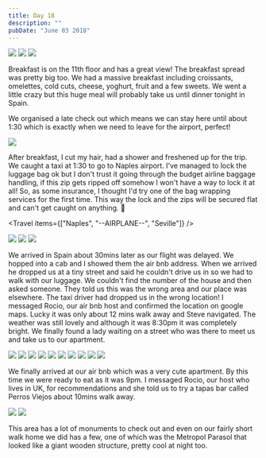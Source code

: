 ```yaml
---
title: Day 18
description: ""
pubDate: "June 03 2018"
---
```



<Grid>
  <Img src="2018-europe/b8ea2c9b-ef08-4d51-a8e0-2782da87e683-830ba9bc52531b75c5e388f699705eebfd41dc23.jpg" />
  <Img src="2018-europe/87923ca0-4f79-4aa1-ad8e-02a2df0937cb-0f773f43d2c7389d84c039d3774f4a6f35ed98e4.jpg" />
  <Img src="2018-europe/26a58171-a423-4b50-a446-9e1740c65367-81fc9ae372eac6879bcd3ba0276394f6d83dbf87.jpg" />
</Grid>

Breakfast is on the 11th floor and has a great view! The breakfast spread was pretty big too. We had a massive breakfast including croissants, omelettes, cold cuts, cheese, yoghurt, fruit and a few sweets. We went a little crazy but this huge meal will probably take us until dinner tonight in Spain.

We organised a late check out which means we can stay here until about 1:30 which is exactly when we need to leave for the airport, perfect!

<Img src="2018-europe/726e1fee-31fc-45fe-b5bc-542a39080955-31f17e19c1cc4fc2727e9a504929d6400fe8c60e.jpg" />

After breakfast, I cut my hair, had a shower and freshened up for the trip. We caught a taxi at 1:30 to go to Naples airport. I've managed to lock the luggage bag ok but I don't trust it going through the budget airline baggage handling, if this zip gets ripped off somehow I won't have a way to lock it at all! So, as some insurance, I thought I'd try one of the bag wrapping services for the first time. This way the lock and the zips will be secured flat and can't get caught on anything. 🤞

<Travel items={["Naples", "--AIRPLANE--", "Seville"]} />

<Grid>
  <Img src="2018-europe/b8e0e304-ea41-4788-ac2c-67fc077ac415-272feda3524bc84b7f14dae6d8265cbfe785d3d6.jpg" />
  <Img src="2018-europe/bbfec5cb-87a4-4e24-81e5-5a85eaee664b-ba893159b50fd52fa3f33060cb99fea666fc1093.jpg" />
  <Img src="2018-europe/1298345f-45a3-44bf-81ea-0ad7f9e09f66-6a10cd7eaae6e579718c8efb06a7d70e9745ab3c.jpg" />
</Grid>

We arrived in Spain about 30mins later as our flight was delayed. We hopped into a cab and I showed them the air bnb address. When we arrived he dropped us at a tiny street and said he couldn't drive us in so we had to walk with our luggage. We couldn't find the number of the house and then asked someone. They told us this was the wrong area and our place was elsewhere. The taxi driver had dropped us in the wrong location! I messaged Rocio, our air bnb host and confirmed the location on google maps. Lucky it was only about 12 mins walk away and Steve navigated. The weather was still lovely and although it was 8:30pm it was completely bright. We finally found a lady waiting on a street who was there to meet us and take us to our apartment.

<Grid>
  <Img src="2018-europe/2fa136d6-eb3b-4a70-9ea7-0341119a761c-64fcdfb906b0fc9ddef05dea6eee474091b9ed43.jpg" />
  <Img src="2018-europe/e0b6799a-0872-4455-9d8f-2bda0ae701e0-61fe3a7b2505e6cda8003df3857f101a2ce6f622.jpg" />
  <Img src="2018-europe/8e99d0ea-b9b2-4fb0-b58d-bff76d570a6e-a31febd9cd8bc03cc7e3fd6c9bf3210b2dd694d1.jpg" />
  <Img src="2018-europe/37a98d05-dd7c-4739-9495-15bb5f81be88-09d92bb5e601c85a54814a50103165440949b898.jpg" />
  <Img src="2018-europe/8429688c-7f32-44df-a4a7-16e4be6df7ab-f8b8748ff0507c6f7027d9495cf446377a7141b6.jpg" />
  <Img src="2018-europe/19364642-cbce-4163-b903-639ebbaac1b4-7845d3a505fe2fb5f85d2239967b15e3bf50191c.jpg" />
  <Img src="2018-europe/a4380b82-8a60-47bd-ba87-baa0fda5a79f-ec17889b96dc702622608920f93479e362e42832.jpg" />
  <Img src="2018-europe/ba1bbdd6-efd1-4ff2-97c1-445235cccf9a-c804976f5490134de283e861b0eb94951530746c.jpg" />
  <Img src="2018-europe/71b34538-671d-43c5-8304-e050948f10c6-f09ac7ba7cb3c45f98507914d2ddc8863f8a5de4.jpg" />
  <Img src="2018-europe/a848d6d2-852d-4bf1-9615-079513e7e831-a6b325bd2668e6b0c02590116ea1a9144725e91d.jpg" />
</Grid>

We finally arrived at our air bnb which was a very cute apartment. By this time we were ready to eat as it was 9pm. I messaged Rocio, our host who lives in UK, for recommendations and she told us to try a tapas bar called Perros Viejos about 10mins walk away.

<Grid>
  <Img src="2018-europe/bfb78956-072a-47e0-83fb-7467b6a724c0-00f77909dce5bc6d4d2001d76bfe38239119353f.jpg" />
  <Img src="2018-europe/bb2036dd-aa3f-43eb-84f4-3864a6e6fc84-5627add7b525bd8e9e99d46269251c81c5ad2e1e.jpg" />
</Grid>

This area has a lot of monuments to check out and even on our fairly short walk home we did has a few, one of which was the Metropol Parasol that looked like a giant wooden structure, pretty cool at night too.
